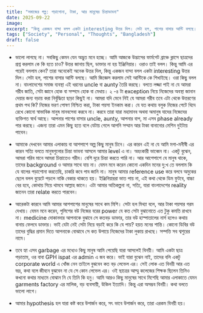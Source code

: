 ```yaml
---
title: "সমাজের গল্প: পড়াশোনা, টাকা, আর মানুষের চিন্তাভাবনা"
date: 2025-09-22
image: 
excerpt: "কিন্তু একজন বান্দা বলল একটা interesting উত্তর দিল। সেটা হল, পাশের বাসার আন্টি বলছে।"
tags: ["Society", "Personal", "Thoughts", "Bangladesh"]
draft: false
---
```



- ভালো লাগছে না। সবকিছু কেমন যেন অদ্ভুত মনে হচ্ছে। আমি আজকে উদ্ভাসের ফার্মগেট ব্রাঞ্চে ক্লাসে ছাত্রদের প্রশ্ন করলাম কে কি হতে চাও? উত্তর জানায় ছিল, ডাক্তার না হয় ইঞ্জিনিয়ার। ওরাও তাই বলল। কিন্তু আমি এর পরেই বললাম কেন? তারা অনেকেই অনেক উত্তর দিল, কিন্তু একজন বান্দা বলল একটা interesting উত্তর দিল। সেটা হল, পাশের বাসার আন্টি বলছে। আমি জিজ্ঞেস করলাম সেই আন্টিকে কে শিখাইছে। ওরা কিছু বলল না। বাংলাদেশের সমাজ ব্যবস্থা এই ধরনের uncle বা aunty তৈরি করছে। বলতে লজ্জা পাই না যে আমরা গরীব জাতি, সেটা জ্ঞানে হোক বা সম্পদে হোক বা মেধায়। ২ -৪ টা exception নিয়ে নিজেদের অবস্থা জানান দেয়ার জন্য বড়ায় করা নির্বুদ্ধিতা ছাড়া কিছুই না। আমরা যদি মেনে নিই যে আমরা গরীব তবে এটা থেকে উত্তরণের প্রথম পথ কি? নিজের ভরণ পোষণ নিশ্চিত করা, টাকা পয়সা ইনকাম করা। যে যত কথায় বলুক নিজের পেটে খিদে রেখে কোনো স্বাভাবিক মানুষ মানবসেবা করবে না। করবে তারা যারা মহামানব অথবা অমানুষ যাদের নিজেদের ব্যক্তিগত স্বার্থ আছে। আপনার পাশের বাসার uncle, aunty, আপনার বাপ, মা এসব phase already পার করছে। এজন্য তারা এমন কিছু হতে বলে যেটায় গেলে আপনি সম্মান আর টাকা বানানোর মেশিন দুইটায় পাবেন।

- আমাকে দেখবেন আমার এলাকায় বা আশপাশে অল্প কিছু মানুষ চিনে। এর কারন এই না যে আমি মগা-মনীষী এর কারন সত্যি বলতে মানুষগুলোর চিন্তা ভাবনা আসলে আমার level এ না। অহংকারী ভাব্বেন না। একটু বুঝেন, আমরা গরিব মানে আমরা চিন্তাতেও গরীব। বেশি দূরে চিন্তা করতে পারি না। আর আশেপাশে যে মানুষ থাকে, তাদের background ও আমার সাথে যায় না। যেমন মনে করেন কোনো একদিন মনের দু:খ তে বললাম কি যে বালের পড়াশোনা করতেছি, চাকরি কবে পাব জানি না। মানুষ আমার reference use করে বলবে অমুকের ছেলে বলল বুয়েটে পড়লে নাকি বেকার থাকতে হয়। ইঞ্জিনিয়াররা ভাত পায় না, এই কথা থেকে ডিম ফুটবে, বাচ্চা বের হবে, কোথায় গিয়ে থামবে আল্লাহ জানে। এটা আমার অতিকল্পনা না, সত্যি, যারা বাংলাদেশের reality জানেন তারা relate করতে পারবেন।

- আরেকটা কারনে আমি আমার আশপাশের মানুষের সাথে কম মিশি। সেটা হল মিথ্যা বলে, আর টাকা পয়সার গরম দেখায়। যেমন মনে করেন, পুলিশের বউ নিজের বরের power যে কত সেটা বুঝানোতে এত টুকু কমতি রাখবে না। medicine দোকানদার আপনাকে বুঝাবে সে কতবড় ডাক্তার, তার বউ হাস্পাতালের নার্স হলেও কথায় বানায় ফেলবে ডাক্তার। ভাই যেটা নেই সেটা নিয়ে বড়াই করে কি যে পায়? হয়ত মনের শান্তি। কোনো ডিবির বউ তাদের বুদ্ধির প্রমান দিতে আপনাকে বোঝাবে সে কত উপায়ে নিজেদের টাকা লুকায় রাখছে। সম্পত্তি সব শ্বশুরের নামে।

- তবে হ্যা এসব garbage এর মধ্যেও কিছু মানুষ আমি পেয়েছি যারা আসলেই বিনয়ী। আমি একটা ছাত্র পড়াতাম, ওর বাবা GPH ispat এর admin এ জব করে। ভাই যারা বুঝেন নাই, তাদের বলি একটু corporate world এ খোঁজ নেন তাইলে বুঝবেন কত বড় লেভেল এর। সেই লোক এত বিনয়ী আর এত ভদ্র, কথা বলে জীবনে বুঝবেন না যে সে কোন লেভেল এর। ওই ছাত্রের আম্মু কলেজের শিক্ষক ছিলেন তিনিও কখনো কথার মাধ্যমে বোঝান নি যে তিনি কি হনু। আমি আরও কিছু মানুষের সাথে মিশেছি আমার এলাকাতে যেমন garments factory এর মালিক, বড় ব্যবসায়ী, উকিল ইত্যাদি। কিন্তু এরা অসম্ভব বিনয়ী। কথা বলতে ভালো লাগে। 

- আমার hypothesis হল যারা কষ্ট করে উপার্জন করে, সৎ ভাবে উপার্জন করে, তারা এরকম বিনয়ী হয়।